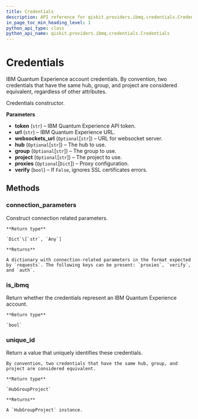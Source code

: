 ```yaml
---
title: Credentials
description: API reference for qiskit.providers.ibmq.credentials.Credentials
in_page_toc_min_heading_level: 1
python_api_type: class
python_api_name: qiskit.providers.ibmq.credentials.Credentials
---
```


# Credentials

<Class id="qiskit.providers.ibmq.credentials.Credentials" isDedicatedPage={true} github="https://github.com/qiskit/qiskit-ibmq-provider/tree/stable/0.7/qiskit/providers/ibmq/credentials/credentials.py" signature="Credentials(token, url, websockets_url=None, hub=None, group=None, project=None, proxies=None, verify=True)">
  IBM Quantum Experience account credentials.

  <Admonition title="Note" type="note">
    By convention, two credentials that have the same hub, group, and project are considered equivalent, regardless of other attributes.
  </Admonition>

  Credentials constructor.

  **Parameters**

  *   **token** (`str`) – IBM Quantum Experience API token.
  *   **url** (`str`) – IBM Quantum Experience URL.
  *   **websockets\_url** (`Optional`\[`str`]) – URL for websocket server.
  *   **hub** (`Optional`\[`str`]) – The hub to use.
  *   **group** (`Optional`\[`str`]) – The group to use.
  *   **project** (`Optional`\[`str`]) – The project to use.
  *   **proxies** (`Optional`\[`Dict`]) – Proxy configuration.
  *   **verify** (`bool`) – If `False`, ignores SSL certificates errors.

  ## Methods

  ### connection\_parameters

  <Function id="qiskit.providers.ibmq.credentials.Credentials.connection_parameters" name="connection_parameters" signature="Credentials.connection_parameters()">
    Construct connection related parameters.

    **Return type**

    `Dict`\[`str`, `Any`]

    **Returns**

    A dictionary with connection-related parameters in the format expected by `requests`. The following keys can be present: `proxies`, `verify`, and `auth`.
  </Function>

  ### is\_ibmq

  <Function id="qiskit.providers.ibmq.credentials.Credentials.is_ibmq" name="is_ibmq" signature="Credentials.is_ibmq()">
    Return whether the credentials represent an IBM Quantum Experience account.

    **Return type**

    `bool`
  </Function>

  ### unique\_id

  <Function id="qiskit.providers.ibmq.credentials.Credentials.unique_id" name="unique_id" signature="Credentials.unique_id()">
    Return a value that uniquely identifies these credentials.

    By convention, two credentials that have the same hub, group, and project are considered equivalent.

    **Return type**

    `HubGroupProject`

    **Returns**

    A `HubGroupProject` instance.
  </Function>
</Class>

